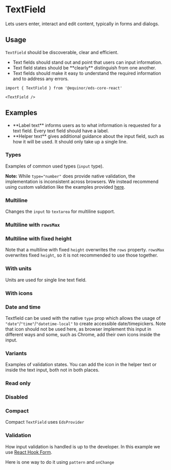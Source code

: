 
# TextField

Lets users enter, interact and edit content, typically in forms and dialogs.

<Links 
    ariaUrl="https://www.w3.org/TR/2017/REC-wai-aria-1.1-20171214/#textbox"
    figmaUrl="https://www.figma.com/file/0bGXR2sCwMVSDNyyzu5BXrO5/UI%E2%80%94User-Interface?node-id=18618%3A6"
    documentationUrl="https://eds.equinor.com/0b0c666ab/p/77e7d5-text-field/b/86826a"
    sourceUrl="https://github.com/equinor/design-system/blob/develop/packages/eds-core-react/src/components/TextField/TextField.tsx"
    npmUrl="https://www.npmjs.com/package/@equinor/eds-core-react"
/>

<Primary />
<Controls />

## Usage

`TextField` should be discoverable, clear and efficient.

<ul>
  <li>Text fields should stand out and point that users can input information.</li>
  <li>Text field states should be **clearly** distinguish from one another.</li>
  <li>Text fields should make it easy to understand the required information and to address any errors.</li>
</ul>

  ```tsx
import { TextField } from '@equinor/eds-core-react'

<TextField />
```

## Examples

<ul>
  <li>**Label text** informs users as to what information is requested for a text field. Every text field should have a label.</li>
  <li>**Helper text** gives additional guidance about the input field, such as how it will be used. It should only take up a single line.</li>
</ul>

### Types

Examples of common used types (`input` type).

<Story id="inputs-textfield--types" />

**Note:** While `type="number"` does provide native validation, the implementation is inconsistent across browsers. We instead recommend using custom validation like the examples provided [here](?path=/docs/inputs-textfield--validation).

### Multiline

Changes the `input` to `textarea` for multiline support. 

<Story id="inputs-textfield--multiline" />

### Multiline with `rowsMax`

<Story id="inputs-textfield--multiline-rows-max" />

### Multiline with fixed height

Note that a multiline with fixed `height` overwrites the `rows` property. `rowsMax` overwrites fixed `height`, 
so it is not recommended to use those together.

<Story id="inputs-textfield--multiline-fixed-height" />

### With units 

Units are used for single line text field.

<Story id="inputs-textfield--with-unit" />


### With icons

<Story id="inputs-textfield--with-icons" />

### Date and time

Textfield can be used with the native `type` prop which allows the usage of `"date"`/`"time"`/`"datetime-local"` to create accessible date/timepickers.
Note that icon should not be used here, as browser implement this input in different ways and some, such as Chrome, add their own icons inside the input.
<Story id="inputs-textfield--datepicker" />

### Variants

Examples of validation states. You can add the icon in the helper text or inside the text input, both not in both places.

<Story id="inputs-textfield--variants" />

### Read only

<Story id="inputs-textfield--read-only" />

### Disabled

<Story id="inputs-textfield--disabled" />

### Compact

Compact `TextField` uses `EdsProvider`

<Story id="inputs-textfield--compact" />

### Validation

How input validation is handled is up to the developer. In this example we use <a href="https://react-hook-form.com/">React Hook Form</a>.

<Story id="inputs-textfield--validation-with-react-hook-form" />

Here is one way to do it using `pattern` and `onChange`

<Story id="inputs-textfield--validation" />



